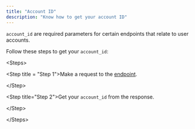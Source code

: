 ```yaml
---
title: "Account ID"
description: "Know how to get your account ID"
---
```


`account_id` are required parameters for certain endpoints that relate to user accounts.

Follow these steps to get your `account_id`:

\<Steps>

&#x20; \<Step title = "Step 1">Make a request to the [endpoint](https://starlight.mintlify.app/api-reference/endpoints/details-by-sessionid).&#x20;

\</Step>

\<Step title="Step 2">Get your `account_id` from the response.

\</Step>

\</Steps>